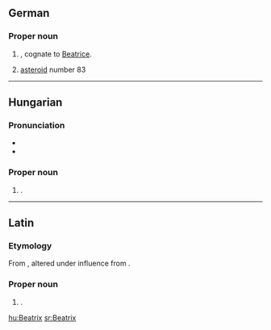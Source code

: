 ==German==
{{wikipedia|lang=de}}

===Proper noun===
{{head|de|proper noun}}

# {{given name|female|lang=de}}, cognate to [[Beatrice]].
# [[asteroid]] number 83

----

==Hungarian==
{{wikipedia|lang=hu}}

===Pronunciation===
* {{IPA|/ˈbɛɒtriks/|lang=hu}}
* {{hyphenation|Be|at|rix}}

===Proper noun===
{{head|hu|proper noun}}

# {{given name|female|lang=hu}}.

----

==Latin==

===Etymology===
From {{term|viatrix|viātrīx|female wayfarer, traveller|lang=la}}, altered under influence from {{term|beatus|beātus, beāta|happy, fortunate|lang=la}}.

===Proper noun===
{{head|la|proper noun}}

# {{given name|female|lang=la}}.

[[hu:Beatrix]]
[[sr:Beatrix]]